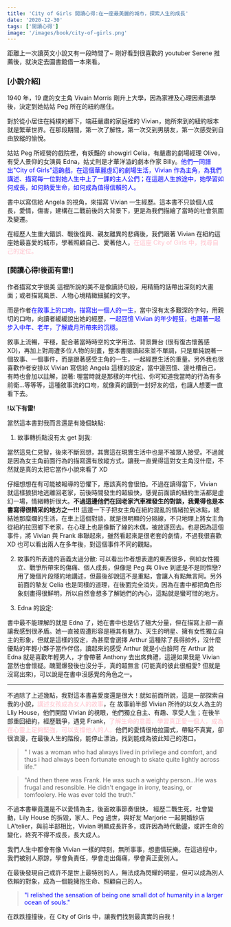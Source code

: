 ```yaml
---
title: 'City of Girls 閱讀心得:在一座最美麗的城市，探索人生的成長'
date: '2020-12-30'
tags: ['閱讀心得']
image: '/images/book/city-of-girls.png'
---
```


距離上一次讀英文小說又有一段時間了~ 剛好看到很喜歡的 youtuber Serene 推薦後，就決定去圖書館借一本來看。

### [小說介紹]

1940 年，19 歲的女主角 Vivain Morris 剛升上大學，因為家裡及心理因素退學後，決定到她姑姑 Peg 所在的紐約居住。

對於從小居住在純樸的鄉下，端莊嚴肅的家庭裡的 Vivian，她所來到的紐約根本就是繁華世界。在那段期間，第一次了解性，第一次交到男朋友，第一次感受到自由放縱的愉悅。

姑姑 Peg 所經營的戲院裡，有妖豔的 showgirl Celia，有嚴肅的劇場經理 Olive，有受人景仰的女演員 Edna，姑丈則是才華洋溢的劇本作家 Billy。<font color='blue'>他們一同譜出"City of Girls"這齣戲，在這個華麗虛幻的劇場生活，Vivian 作為主角，為我們講述、描寫每一位對她人生中上了一課的主人公們；在這趟人生旅途中，她學習如何成長，如何熱愛生命，如何成為值得信賴的人。</font>

書中以寫信給 Angela 的視角，來描寫 Vivian 一生經歷。這本書不只談個人成長，愛情，傷害，建構在二戰前後的大背景下，更是為我們描繪了當時的社會氛圍及變遷。

在經歷人生重大錯誤、戰後復興、親友離異的悲痛後，我們跟著 Vivian 在紐約這座她最喜愛的城市，學著照顧自己、愛著他人，<font color='pink'>在這座 City of Girls 中，找尋自己的定位。</font>

### [閱讀心得!後面有雷!]

作者描寫文字很美 這裡所說的美不是像讀詩句般，用精簡的話帶出深刻的大畫面；或者描寫風景、人物心境精緻細膩的文字。

而是作者<font color='blue'>在敘事上的口吻，描寫出一個人的一生</font>，當中沒有太多艱深的字句，用親切的口吻，向讀者緩緩說出她的經歷，<font color='blue'>一起回憶 Vivian 的年少輕狂，也跟著一起步入中年、老年，了解歲月所帶來的沉穩。</font>

敘事上流暢，平穩，配合著當時時空的文字用法、背景舞台 (很有復古懷舊感 XD)，再加上對周遭多位人物的刻畫，整本書閱讀起來並不單調，只是單純說著一個故事、一個事件，而是跟著感受主角的一生，一起經歷生活的重量。另外我也很喜歡作者安排以 Vivian 寫信給 Angela 這樣的設定，當中邊回憶、邊吐槽自己，有時也會加以註解，說著: 喔當時就是那樣的年代拉、你可知道我當時的行為有多前衛...等等等，這種敘事流的口吻，就像真的讀到一封好友的信，也讓人想要一直看下去。

**!以下有雷!**

當然這本書對我而言還是有幾個缺點:

1. 故事轉折點沒有太 get 到我:

當然這見仁見智，後來不斷回想，其實這在現實生活中也是不被眾人接受。不過就是因為女主角前面行為的描寫還有放縱方式，讓我一直覺得這對女主角沒什麼，不然就是真的太把它當作小說來看了 XD

仔細想想在有可能被報導的恐懼下，應該真的會很怕。不過在讀得當下，Vivian 就這樣狼狽地逃離回老家，前後時間發生的超級快，感覺前面讀的紐約生活都是虛幻一場，情緒轉折很大。**不過這邊他們在回老家汽車裡發生的對談，我覺得也是本書寫得很精采的地方之一!!!** 這邊一下子把女主角在紐約混亂的情緒拉到冰點，總結她那糜爛的生活，<font colot='blue'>在車上這個對談，就是很明顯的分隔線，不只地理上將女主角從紐約拉回鄉下老家，在心理上也是像斷了線的木偶，被放逐回去。也是因為這個事件，將 Vivian 與 Frank 串聯起來</font>，雖然看起來是很老套的劇情，不過我很喜歡 XD 也可以看出兩人在多年後，對這個事件不同的觀點。

2. 故事的所表達的涵義太過分散:
   可以看出作者想表達的東西很多，例如女性獨立、戰爭所帶來的傷痛、個人成長，但像是 Peg 與 Olive 到底是不是同性戀? 用了幾個片段隱約地講述，但最後卻說這不是重點，會讓人有點無言阿。另外前面的摯友 Celia 也是同樣的道理，在後面完全消失，因為在書中都把角色形象刻畫得很鮮明，所以自然會想多了解她們的內心，這點就是蠻可惜的地方。

3. Edna 的設定:

書中最不能理解的就是 Edna 了，她在書中也是佔了極大分量，但在描寫上卻一直讓我感到很矛盾。她一直被周遭形容是極其有魅力、天生的明星、擁有女性獨立自主的形象，但就是這樣的設定，為甚麼會選擇 Arthur 這種除了長得帥外，沒什麼優點的年輕小夥子當作伴侶，讀起來的感受 Arthur 就是小白臉阿 在 Arthur 說 Edna 就是喜歡年輕男人，才會帶著 Anthony 去出席典禮，這邊如果我是 Vivian 當然也會懷疑。醜聞爆發後也沒分手，真的超無言 (可能真的彼此很相愛? 但就是沒寫出來)，可以說是在書中沒感覺的角色之一。

---

不過除了上述幾點，我對這本書喜愛度還是很大！就如前面所說，這是一部探索自我的小說，<font color='pink'>講述女孩成為女人的故事</font>，在 故事前半部 Vivian 所待的以女人為主的 Lliy House，他們開闊 Vivian 的視眼，他們獨立自主、有趣、享受人生；在後半部重回紐約，經歷戰爭，遇見 Frank，<font color='pink'>了解生命的意義，學習真正愛一個人，成為在心靈上足夠堅強，可以支撐他人的人。</font>他們的愛情很柏拉圖式，帶點不真實，卻很浪漫，在最後人生的階段，能停止漂泊，找到能成為彼此知己的港口。

> " I was a woman who had always lived in privilege and comfort, and thus i had always been fortunate enough to skate quite lightly across life."

> "And then there was Frank. He was such a weighty person...He was frugal and resonsible. He didn't engage in irony, teasing, or tomfoolery. He was ever told the truth."

不過本書畢竟還是不以愛情為主，後面故事節奏很快， 經歷二戰生死，社會變動，Lily House 的拆毀，家人、Peg 過世，與好友 Marjorie 一起開婚紗店 LA'telier，與前半部相比，Vivian 明顯成長許多，或許因為時代動盪，或許生命的變化，終究不得不成長，長大成人。

我們人生中都會有像 Vivian 一樣的時刻，無所事事，想盡情玩樂。在這過程中，我們被別人原諒，學會負責任，學會走出傷痛，學會真正愛別人。

在最後發現自己或許不是世上最特別的人，無法成為閃耀的明星，但可以成為別人依賴的對象，成為一個能擁抱生命、照顧自己的人。

> <font color='blue'>"I relished the sensation of being one small dot of humanity in a larger ocean of souls."</font>

在跌跌撞撞後，在 City of Girls 中，讓我們找到最真實的自我！
